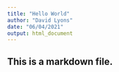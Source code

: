 ```yaml
---
title: "Hello World"
author: "David Lyons"
date: "06/04/2021"
output: html_document
---
```


## This is a markdown file.

